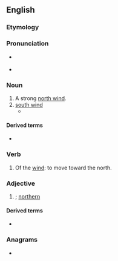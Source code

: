 ==English==

===Etymology===
{{suffix|en|north|er}}

===Pronunciation===
* {{q|noun, verb}} {{IPA|/ˈnɔː(ɹ)θə(ɹ)/|lang=en}}
* {{q|adjective}} {{IPA|/ˈnɔː(ɹ)ðə(ɹ)/|lang=en}}

===Noun===
{{en-noun}}

# A strong [[north wind]].
# [[south wind]]
#* {{quote-book
|lang=en
|author=Laura Ingalls Wilder
|authorlink=Laura Ingalls Wilder
|title={{w|Little House on the Prairie}}
|chapter=17
|year=1935
|passage="It beats me," he said, "why they call a south wind a '''norther''', and how a wind from the south can be so tarnation cold."
}}

====Derived terms====
* {{l|en|blue norther}}

===Verb===
{{en-verb}}

# Of the [[wind]]: to move toward the north.

===Adjective===
{{head|en|comparative adjective}}

# {{lb|en|archaic|dialectal}} {{en-comparative of|north}}; [[northern]]

====Derived terms====
* {{l|en|northerly}}

===Anagrams===
* {{anagrams|en|a=ehnorrt|horrent}}